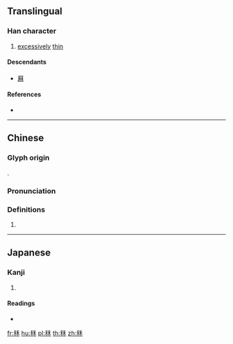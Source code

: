 {{character info/new}}
==Translingual==

===Han character===
{{Han char|rn=115|rad=禾|as=05|sn=10|four=22994|canj=HDHD|ids=⿰禾禾}}

# {{lb|zh|Cantonese}} [[excessively]] [[thin]]

====Descendants====
* [[厤]]

====References====
* {{Han ref|kx=0851.180|dkj=24983|hdz=42600.050|uh=79DD|ud=31197|bh=D2F5|bd=54005}}

----

==Chinese==
{{zh-forms}}

===Glyph origin===
{{Han etym}}
{{Han compound|禾|禾|ls=ic}}.

===Pronunciation===
{{zh-pron
|m=lì
|c=lik6
|mc=y
|oc=y
|ma=
|cat=a
}}

===Definitions===
{{zh-hanzi}}

# {{rfdef|zh}}

----

==Japanese==

===Kanji===
{{ja-kanji|grade=|rs=禾05}}

# {{defn|lang=ja|sort=禾05}}

====Readings====
* {{ja-readings|on=[[れき]] (reki), [[りゃく]] (ryaku)|kun=[[ならぶ]] (narabu)|nanori=}}

[[fr:秝]]
[[hu:秝]]
[[pl:秝]]
[[th:秝]]
[[zh:秝]]
